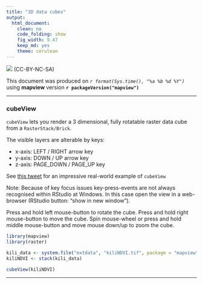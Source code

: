 ```yaml
---
title: "3D data cubes"
output:
  html_document:
    clean: no
    code_folding: show
    fig_width: 9.47
    keep_md: yes
    theme: cerulean
---
```


![](http://i.creativecommons.org/l/by-nc-sa/3.0/88x31.png) (CC-BY-NC-SA)

This document was produced on _`r format(Sys.time(), "%a %b %d %Y")`_ using **mapview** version **`r packageVersion("mapview")`**

------

### cubeView

`cubeView` lets you render a 3 dimensional, fully rotatable raster data cube from a `RasterStack/Brick`. 

The visible layers are alterable by keys: 

* x-axis: LEFT / RIGHT arrow key 
* y-axis: DOWN / UP arrow key 
* z-axis: PAGE_DOWN / PAGE_UP key 

See [this tweet](https://twitter.com/TimSalabim3/status/741642853550567424) for an impressive real-world example of `cubeView`

Note: Because of key focus issues key-press-events are not always recognised within RStudio at Windows. In this case open the view in a web-browser (RStudio button: "show in new window").

Press and hold left mouse-button to rotate the cube. Press and hold right mouse-button to move the cube. Spin mouse-wheel or press and hold middle mouse-button and move mouse down/up to zoom the cube.

```r
library(mapview)
library(raster)

kili_data <- system.file("extdata", "kiliNDVI.tif", package = "mapview")
kiliNDVI <- stack(kili_data)

cubeView(kiliNDVI)
```

------
